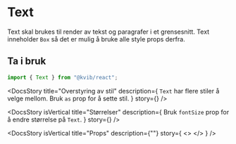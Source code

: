 
<Meta of={TextStories} />

<DocsContainer>

# Text

Text skal brukes til render av tekst og paragrafer i et grensesnitt. Text inneholder `Box` så det er mulig å bruke alle style props derfra.

## Ta i bruk

```jsx
import { Text } from "@kvib/react";
```

<Feedback components="Text" />

<DocsStory
  title="Overstyring av stil"
  description={
    <Text>
      <code>Text</code> har flere stiler å velge mellom. Bruk <code>as</code> prop for å sette stil.
    </Text>
  }
  story={<Canvas of={TextStories.TextOverride} sourceState="hidden" />}
/>

<DocsStory
  isVertical
  title="Størrelser"
  description={
    <Text>
      Bruk <code>fontSize</code> prop for å endre størrelse på <code>Text</code>.
    </Text>
  }
  story={<Canvas of={TextStories.TextSizes} sourceState="hidden" />}
/>

<DocsStory
  isVertical
  title="Props"
  description={""}
  story={
    <>
      <Canvas of={TextStories.Preview} />
      <Controls of={TextStories.Preview} />
    </>
  }
/>

</DocsContainer>
